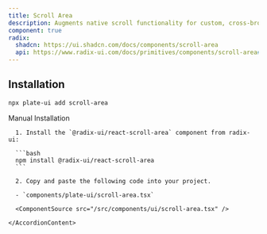 ```yaml
---
title: Scroll Area
description: Augments native scroll functionality for custom, cross-browser styling.
component: true
radix:
  shadcn: https://ui.shadcn.com/docs/components/scroll-area
  api: https://www.radix-ui.com/docs/primitives/components/scroll-area#api-reference
---
```


[//]: # '<ComponentExample src="/src/components/examples/PlaygroundDemo.tsx">'
[//]: # '  <PlaygroundDemo />'
[//]: # '</ComponentExample>'

## Installation

```bash
npx plate-ui add scroll-area
```

<Accordion type="single" collapsible>
  <AccordionItem value="manual-installation">
    <AccordionTrigger>Manual Installation</AccordionTrigger>
    <AccordionContent>

      1. Install the `@radix-ui/react-scroll-area` component from radix-ui:

      ```bash
      npm install @radix-ui/react-scroll-area
      ```

      2. Copy and paste the following code into your project.

      - `components/plate-ui/scroll-area.tsx`

      <ComponentSource src="/src/components/ui/scroll-area.tsx" />

    </AccordionContent>

  </AccordionItem>
</Accordion>
